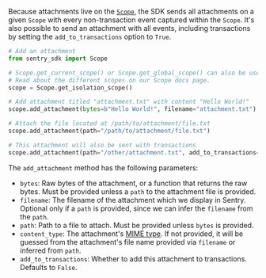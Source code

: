 Because attachments live on the [`Scope`](/platforms/python/enriching-events/scopes/), the SDK sends all attachments on a given `Scope` with every non-transaction event captured within the `Scope`. It's also possible to send an attachment with all events, including transactions by setting the `add_to_transactions` option to `True`.

```python
# Add an attachment
from sentry_sdk import Scope

# Scope.get_current_scope() or Scope.get_global_scope() can also be used.
# Read about the different scopes on our Scope docs page.
scope = Scope.get_isolation_scope()

# Add attachment titled "attachment.txt" with content "Hello World!"
scope.add_attachment(bytes=b"Hello World!", filename="attachment.txt")

# Attach the file located at /path/to/attachment/file.txt
scope.add_attachment(path="/path/to/attachment/file.txt")

# This attachment will also be sent with transactions
scope.add_attachment(path="/other/attachment.txt", add_to_transactions=True)
```


The `add_attachment` method has the following parameters:
  - `bytes`: Raw bytes of the attachment, or a function that returns the raw bytes. Must be provided unless a `path` to the attachment file is provided.
  - `filename`: The filename of the attachment which we display in Sentry. Optional only if a `path` is provided, since we can infer the `filename` from the `path`.
  - `path`: Path to a file to attach. Must be provided unless `bytes` is provided.
  - `content_type`: The attachment's [MIME type](https://www.iana.org/assignments/media-types/media-types.xhtml). If not provided, it will be guessed from the attachment's file name provided via `filename` or inferred from `path`.
  - `add_to_transactions`: Whether to add this attachment to transactions. Defaults to `False`.
